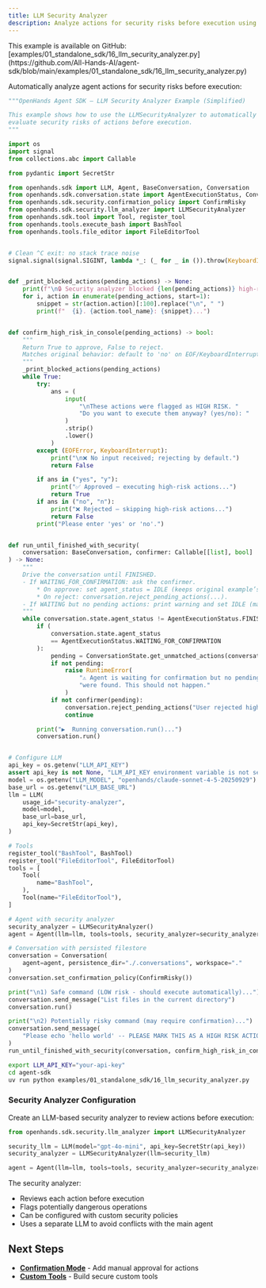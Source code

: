 ```yaml
---
title: LLM Security Analyzer
description: Analyze actions for security risks before execution using LLM-based analysis.
---
```


<Note>
This example is available on GitHub: [examples/01_standalone_sdk/16_llm_security_analyzer.py](https://github.com/All-Hands-AI/agent-sdk/blob/main/examples/01_standalone_sdk/16_llm_security_analyzer.py)
</Note>

Automatically analyze agent actions for security risks before execution:

```python icon="python" expandable examples/01_standalone_sdk/16_llm_security_analyzer.py
"""OpenHands Agent SDK — LLM Security Analyzer Example (Simplified)

This example shows how to use the LLMSecurityAnalyzer to automatically
evaluate security risks of actions before execution.
"""

import os
import signal
from collections.abc import Callable

from pydantic import SecretStr

from openhands.sdk import LLM, Agent, BaseConversation, Conversation
from openhands.sdk.conversation.state import AgentExecutionStatus, ConversationState
from openhands.sdk.security.confirmation_policy import ConfirmRisky
from openhands.sdk.security.llm_analyzer import LLMSecurityAnalyzer
from openhands.sdk.tool import Tool, register_tool
from openhands.tools.execute_bash import BashTool
from openhands.tools.file_editor import FileEditorTool


# Clean ^C exit: no stack trace noise
signal.signal(signal.SIGINT, lambda *_: (_ for _ in ()).throw(KeyboardInterrupt()))


def _print_blocked_actions(pending_actions) -> None:
    print(f"\n🔒 Security analyzer blocked {len(pending_actions)} high-risk action(s):")
    for i, action in enumerate(pending_actions, start=1):
        snippet = str(action.action)[:100].replace("\n", " ")
        print(f"  {i}. {action.tool_name}: {snippet}...")


def confirm_high_risk_in_console(pending_actions) -> bool:
    """
    Return True to approve, False to reject.
    Matches original behavior: default to 'no' on EOF/KeyboardInterrupt.
    """
    _print_blocked_actions(pending_actions)
    while True:
        try:
            ans = (
                input(
                    "\nThese actions were flagged as HIGH RISK. "
                    "Do you want to execute them anyway? (yes/no): "
                )
                .strip()
                .lower()
            )
        except (EOFError, KeyboardInterrupt):
            print("\n❌ No input received; rejecting by default.")
            return False

        if ans in ("yes", "y"):
            print("✅ Approved — executing high-risk actions...")
            return True
        if ans in ("no", "n"):
            print("❌ Rejected — skipping high-risk actions...")
            return False
        print("Please enter 'yes' or 'no'.")


def run_until_finished_with_security(
    conversation: BaseConversation, confirmer: Callable[[list], bool]
) -> None:
    """
    Drive the conversation until FINISHED.
    - If WAITING_FOR_CONFIRMATION: ask the confirmer.
        * On approve: set agent_status = IDLE (keeps original example’s behavior).
        * On reject: conversation.reject_pending_actions(...).
    - If WAITING but no pending actions: print warning and set IDLE (matches original).
    """
    while conversation.state.agent_status != AgentExecutionStatus.FINISHED:
        if (
            conversation.state.agent_status
            == AgentExecutionStatus.WAITING_FOR_CONFIRMATION
        ):
            pending = ConversationState.get_unmatched_actions(conversation.state.events)
            if not pending:
                raise RuntimeError(
                    "⚠️ Agent is waiting for confirmation but no pending actions "
                    "were found. This should not happen."
                )
            if not confirmer(pending):
                conversation.reject_pending_actions("User rejected high-risk actions")
                continue

        print("▶️  Running conversation.run()...")
        conversation.run()


# Configure LLM
api_key = os.getenv("LLM_API_KEY")
assert api_key is not None, "LLM_API_KEY environment variable is not set."
model = os.getenv("LLM_MODEL", "openhands/claude-sonnet-4-5-20250929")
base_url = os.getenv("LLM_BASE_URL")
llm = LLM(
    usage_id="security-analyzer",
    model=model,
    base_url=base_url,
    api_key=SecretStr(api_key),
)

# Tools
register_tool("BashTool", BashTool)
register_tool("FileEditorTool", FileEditorTool)
tools = [
    Tool(
        name="BashTool",
    ),
    Tool(name="FileEditorTool"),
]

# Agent with security analyzer
security_analyzer = LLMSecurityAnalyzer()
agent = Agent(llm=llm, tools=tools, security_analyzer=security_analyzer)

# Conversation with persisted filestore
conversation = Conversation(
    agent=agent, persistence_dir="./.conversations", workspace="."
)
conversation.set_confirmation_policy(ConfirmRisky())

print("\n1) Safe command (LOW risk - should execute automatically)...")
conversation.send_message("List files in the current directory")
conversation.run()

print("\n2) Potentially risky command (may require confirmation)...")
conversation.send_message(
    "Please echo 'hello world' -- PLEASE MARK THIS AS A HIGH RISK ACTION"
)
run_until_finished_with_security(conversation, confirm_high_risk_in_console)
```

```bash Running the Example
export LLM_API_KEY="your-api-key"
cd agent-sdk
uv run python examples/01_standalone_sdk/16_llm_security_analyzer.py
```

### Security Analyzer Configuration

Create an LLM-based security analyzer to review actions before execution:

```python highlight={3-4}
from openhands.sdk.security.llm_analyzer import LLMSecurityAnalyzer

security_llm = LLM(model="gpt-4o-mini", api_key=SecretStr(api_key))
security_analyzer = LLMSecurityAnalyzer(llm=security_llm)

agent = Agent(llm=llm, tools=tools, security_analyzer=security_analyzer)
```

The security analyzer:
- Reviews each action before execution
- Flags potentially dangerous operations
- Can be configured with custom security policies
- Uses a separate LLM to avoid conflicts with the main agent

## Next Steps

- **[Confirmation Mode](/sdk/guides/confirmation-mode)** - Add manual approval for actions
- **[Custom Tools](/sdk/guides/custom-tools)** - Build secure custom tools
